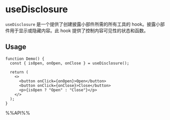 # useDisclosure

`useDisclosure` 是一个提供了创建披露小部件所需的所有工具的 hook。披露小部件用于显示或隐藏内容。此 hook 提供了控制内容可见性的状态和函数。

## Usage

```tsx live
function Demo() {
  const { isOpen, onOpen, onClose } = useDisclosure();

  return (
    <>
      <button onClick={onOpen}>Open</button>
      <button onClick={onClose}>Close</button>
      <p>{isOpen ? "Open" : "Close"}</p>
    </>
  );
}
```

%%API%%
